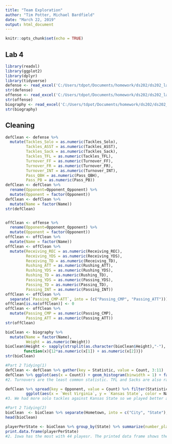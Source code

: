 ```yaml
---
title: "Team Exploration"
author: "Tim Potter, Michael Bardfield"
date: "March 22, 2019"
output: html_document
---
```


```r
knitr::opts_chunk$set(echo = TRUE)
```

## Lab 4

```r
library(readxl)
library(ggplot2)
library(dplyr)
library(tidyverse)
defense <- read_excel('C:/Users/tdpot/Documents/homework/ds202/ds202_lab4/cyclonesFootball2018.xlsx', sheet='Defensive')
str(defense)
offense <- read_excel('C:/Users/tdpot/Documents/homework/ds202/ds202_lab4/cyclonesFootball2018.xlsx', sheet='Offensive')
str(offense)
biography <- read_excel('C:/Users/tdpot/Documents/homework/ds202/ds202_lab4/cyclonesFootball2018.xlsx', sheet='Biography')
str(biography)
```

## Cleaning

```r
defClean <- defense %>%
  mutate(Tackles_Solo = as.numeric(Tackles_Solo),
         Tackles_ASST = as.numeric(Tackles_ASST),
         Tackles_Sack = as.numeric(Tackles_Sack),
         Tackles_TFL = as.numeric(Tackles_TFL),
         Turnover_FF = as.numeric(Turnover_FF),
         Turnover_FR = as.numeric(Turnover_FR),
         Turnover_INT = as.numeric(Turnover_INT),
         Pass_QBH = as.numeric(Pass_QBH),
         Pass_PB = as.numeric(Pass_PB))
defClean <- defClean %>%
  rename(Opponent=Opponent_Opponent) %>%
  mutate(Opponent = factor(Opponent))
defClean <- defClean %>%
  mutate(Name = factor(Name))
str(defClean)


offClean <- offense %>%
  rename(Opponent=Opponent_Opponent) %>%
  mutate(Opponent = factor(Opponent))
offClean <- offClean %>%
  mutate(Name = factor(Name))
offClean <- offClean %>%
  mutate(Receiving_REC = as.numeric(Receiving_REC),
         Receiving_YDS = as.numeric(Receiving_YDS),
         Receiving_TD = as.numeric(Receiving_TD),
         Rushing_ATT = as.numeric(Rushing_ATT),
         Rushing_YDS = as.numeric(Rushing_YDS),
         Rushing_TD = as.numeric(Rushing_TD),
         Passing_YDS = as.numeric(Passing_YDS),
         Passing_TD = as.numeric(Passing_TD),
         Passing_INT = as.numeric(Passing_INT))
offClean <- offClean %>%
  separate(`Passing_CMP-ATT`, into = (c("Passing_CMP", "Passing_ATT")))
offClean[is.na(offClean)] <- 0
offClean <- offClean %>%
  mutate(Passing_CMP = as.numeric(Passing_CMP),
         Passing_ATT = as.numeric(Passing_ATT))
str(offClean)

bioClean <- biography %>%
  mutate(Name = factor(Name),
         Weight = as.numeric(Weight))
bioClean$Height <- sapply(strsplit(as.character(bioClean$Height),"-"),
        function(x){12*as.numeric(x[1]) + as.numeric(x[2])})
str(bioClean)
```

```r
#Part 2 Tidying(1)
defClean <- defClean %>% gather(key = Statistic, value = Count, 3:11)
defClean %>% ggplot(aes(x = Count)) + geom_histogram(binwidth = 1) + facet_wrap(~Statistic, scale = "free")
#2. Turnovers are the least common statistic. TFL and Sacks are also rare.

defClean %>% spread(key = Opponent, value = Count) %>% filter(Statistic == "Tackles_Solo") %>%
         ggplot(aes(x = `West Virginia`, y = `Kansas State`, color = Name)) + geom_point() +                              xlab("West   Virginia") + ylab("Kansas State") + ggtitle("Solo Tackles per Game by Player")
#3. We had more solo tackles against Kansas State so we played better against them.

#Part 2 Tidying(2)
bioClean  <- bioClean %>% separate(Hometown, into = c("City", "State"), sep = ",") 
head(bioClean)

playerPerState <- bioClean %>% group_by(State) %>% summarize(number_players = n())
print.data.frame(playerPerState)
#2. Iowa has the most with 44 playesr. The printed data frame shows the number of players from each state or country.
```
